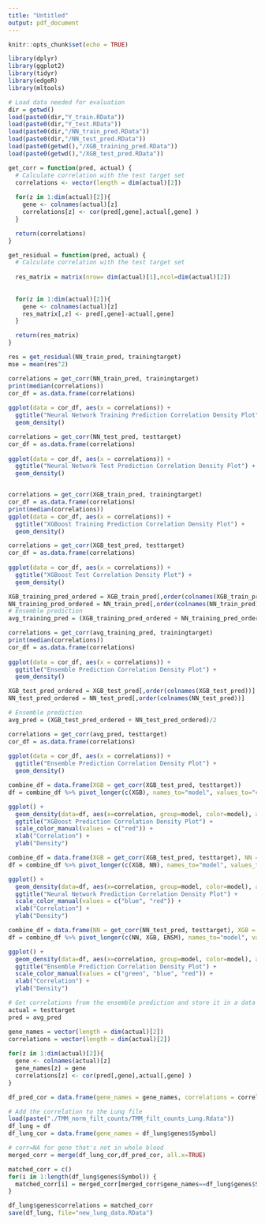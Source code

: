 ```yaml
---
title: "Untitled"
output: pdf_document
---
```


```r
knitr::opts_chunk$set(echo = TRUE)
```


```r
library(dplyr)
library(ggplot2)
library(tidyr)
library(edgeR)
library(mltools)
```

```r
# Load data needed for evaluation
dir = getwd()
load(paste0(dir,"Y_train.RData"))
load(paste0(dir,"Y_test.RData"))
load(paste0(dir,"/NN_train_pred.RData"))
load(paste0(dir,"/NN_test_pred.RData"))
load(paste0(getwd(),"/XGB_training_pred.RData"))
load(paste0(getwd(),"/XGB_test_pred.RData"))
```




```r
get_corr = function(pred, actual) {
  # Calculate correlation with the test target set
  correlations <- vector(length = dim(actual)[2])
  
  for(z in 1:dim(actual)[2]){
    gene <- colnames(actual)[z]
    correlations[z] <- cor(pred[,gene],actual[,gene] )
  }

  return(correlations)
}
```


```r
get_residual = function(pred, actual) {
  # Calculate correlation with the test target set
  
  res_matrix = matrix(nrow= dim(actual)[1],ncol=dim(actual)[2])
  
  
  for(z in 1:dim(actual)[2]){
    gene <- colnames(actual)[z]
    res_matrix[,z] <- pred[,gene]-actual[,gene]
  }

  return(res_matrix)
}
```

```r
res = get_residual(NN_train_pred, trainingtarget)
mse = mean(res^2)
```


```r
correlations = get_corr(NN_train_pred, trainingtarget)
print(median(correlations))
cor_df = as.data.frame(correlations)
  
ggplot(data = cor_df, aes(x = correlations)) + 
  ggtitle("Neural Network Training Prediction Correlation Density Plot") + 
  geom_density()
```

```r
correlations = get_corr(NN_test_pred, testtarget)
cor_df = as.data.frame(correlations)
  
ggplot(data = cor_df, aes(x = correlations)) + 
  ggtitle("Neural Network Test Prediction Correlation Density Plot") + 
  geom_density()
```

```r

```


```r
correlations = get_corr(XGB_train_pred, trainingtarget)
cor_df = as.data.frame(correlations)
print(median(correlations))  
ggplot(data = cor_df, aes(x = correlations)) + 
  ggtitle("XGBoost Training Prediction Correlation Density Plot") + 
  geom_density()
```

```r
correlations = get_corr(XGB_test_pred, testtarget)
cor_df = as.data.frame(correlations)
  
ggplot(data = cor_df, aes(x = correlations)) + 
  ggtitle("XGBoost Test Correlation Density Plot") + 
  geom_density()
```


```r
XGB_training_pred_ordered = XGB_train_pred[,order(colnames(XGB_train_pred))]
NN_training_pred_ordered = NN_train_pred[,order(colnames(NN_train_pred))]
# Ensemble prediction
avg_training_pred = (XGB_training_pred_ordered + NN_training_pred_ordered)/2

correlations = get_corr(avg_training_pred, trainingtarget)
print(median(correlations))  
cor_df = as.data.frame(correlations)
  
ggplot(data = cor_df, aes(x = correlations)) + 
  ggtitle("Ensemble Prediction Correlation Density Plot") + 
  geom_density()
```

```r
XGB_test_pred_ordered = XGB_test_pred[,order(colnames(XGB_test_pred))]
NN_test_pred_ordered = NN_test_pred[,order(colnames(NN_test_pred))]
```

```r
# Ensemble prediction
avg_pred = (XGB_test_pred_ordered + NN_test_pred_ordered)/2
```

```r
correlations = get_corr(avg_pred, testtarget)
cor_df = as.data.frame(correlations)
  
ggplot(data = cor_df, aes(x = correlations)) + 
  ggtitle("Ensemble Prediction Correlation Density Plot") + 
  geom_density()
```



```r
combine_df = data.frame(XGB = get_corr(XGB_test_pred, testtarget))
df = combine_df %>% pivot_longer(c(XGB), names_to="model", values_to="correlation")

ggplot() + 
  geom_density(data=df, aes(x=correlation, group=model, color=model), adjust=2) + 
  ggtitle("XGBoost Prediction Correlation Density Plot") + 
  scale_color_manual(values = c("red")) +
  xlab("Correlation") +
  ylab("Density")
```



```r
combine_df = data.frame(XGB = get_corr(XGB_test_pred, testtarget), NN = get_corr(NN_test_pred, testtarget))
df = combine_df %>% pivot_longer(c(XGB, NN), names_to="model", values_to="correlation")

ggplot() + 
  geom_density(data=df, aes(x=correlation, group=model, color=model), adjust=2) +
  ggtitle("Neural Network Prediction Correlation Density Plot") + 
  scale_color_manual(values = c("blue", "red")) +
  xlab("Correlation") +
  ylab("Density")
```

```r
combine_df = data.frame(NN = get_corr(NN_test_pred, testtarget), XGB = get_corr(XGB_test_pred, testtarget), ENSM = get_corr(avg_pred, testtarget))
df = combine_df %>% pivot_longer(c(NN, XGB, ENSM), names_to="model", values_to="correlation")

ggplot() + 
  geom_density(data=df, aes(x=correlation, group=model, color=model), adjust=2) +
  ggtitle("Ensemble Prediction Correlation Density Plot") + 
  scale_color_manual(values = c("green", "blue", "red")) +
  xlab("Correlation") +
  ylab("Density")
```


```r
# Get correlations from the ensemble prediction and store it in a data frame along with its corresponding gene symbol
actual = testtarget
pred = avg_pred

gene_names = vector(length = dim(actual)[2])
correlations = vector(length = dim(actual)[2])
  
for(z in 1:dim(actual)[2]){
  gene <- colnames(actual)[z]
  gene_names[z] = gene
  correlations[z] <- cor(pred[,gene],actual[,gene] )
}

df_pred_cor = data.frame(gene_names = gene_names, correlations = correlations)
```


```r
# Add the correlation to the Lung file
load(paste("./TMM_norm_filt_counts/TMM_filt_counts_Lung.Rdata"))
df_lung = df
df_lung_cor = data.frame(gene_names = df_lung$genes$Symbol)

# corr=NA for gene that's not in whole blood
merged_corr = merge(df_lung_cor,df_pred_cor, all.x=TRUE)

matched_corr = c()
for(i in 1:length(df_lung$genes$Symbol)) {
  matched_corr[i] = merged_corr[merged_corr$gene_names==df_lung$genes$Symbol[i],2]
}

df_lung$genes$correlations = matched_corr
save(df_lung, file="new_lung_data.RData")
```




























